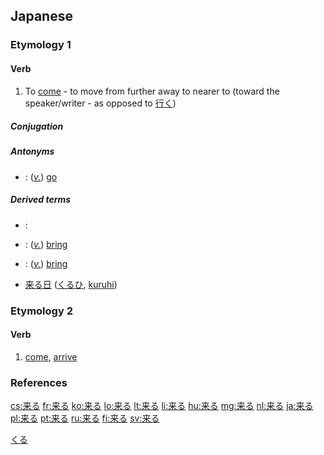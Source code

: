 ==Japanese==
{{ja-kanjitab|来}}

===Etymology 1===

====Verb====
{{ja-verb|kk|type=3|hira=くる|rom=kuru|kyu=來る}}

# To [[come]] - to move from further away to nearer to (toward the speaker/writer - as opposed to [[行く]])

=====Conjugation=====
{{ja-kuru|||}}

=====Antonyms=====
* {{l|ja|行く|tr=[[いく]], [[iku]]|sc=Jpan}}: (''[[verb|v.]]'') [[go]]

=====Derived terms=====
* {{l|ja|迫り来る|tr=[[せまりくる]], [[semarikuru]]|sc=Jpan}}:
* {{l|ja|持って来る|tr=[[もってくる]], [[mottekuru]]|sc=Jpan}}: (''[[verb|v.]]'') [[bring]] {{qualifier|the object is a thing}}
* {{l|ja|連れて来る|tr=[[つれてくる]], [[tsuretekuru]]|sc=Jpan}}: (''[[verb|v.]]'') [[bring]] {{qualifier|the object is a person}}
* [[来る日]] ([[くるひ]], [[kuruhi]])

===Etymology 2===

====Verb====
{{ja-verb|kk|type=1|tr=intrans|hira=きたる|rom=kitaru}}

# [[come]], [[arrive]]
#: {{usex|'''来る'''（きたる）年が皆さん一人びとりにとり、よい年であるよう祈っています|tr='''きたる'''としがみなさんひとりびとりにとり、よいとしであるよういのっています。<br/>'''''kitaru''' toshi ga minasan hitori bitori ni tori, yoi toshi de aru yō inotte imasu.''|t=''I pray that '''next''' year will be a good year for each of you.|lang=ja|ref=<ref>"天皇誕生日 皇居で一般参賀", NHK, 23 December 2011</ref>}}

===References===
<references/>

[[Category:1000 Japanese basic words|くる]]

[[cs:来る]]
[[fr:来る]]
[[ko:来る]]
[[lo:来る]]
[[lt:来る]]
[[li:来る]]
[[hu:来る]]
[[mg:来る]]
[[nl:来る]]
[[ja:来る]]
[[pl:来る]]
[[pt:来る]]
[[ru:来る]]
[[fi:来る]]
[[sv:来る]]
